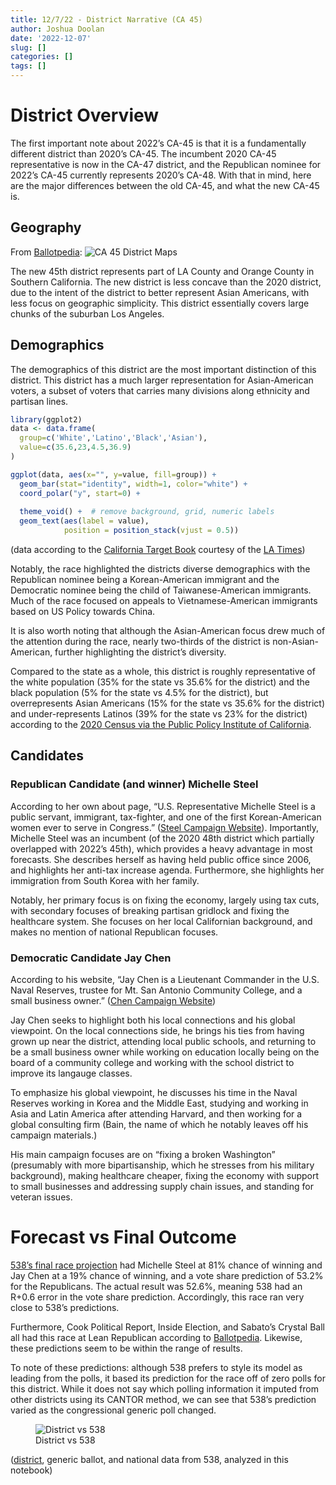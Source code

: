 ```yaml
---
title: 12/7/22 - District Narrative (CA 45)
author: Joshua Doolan
date: '2022-12-07'
slug: []
categories: []
tags: []
---
```


# District Overview
The first important note about 2022's CA-45 is that it is a fundamentally different district than 2020's CA-45. The incumbent 2020 CA-45 representative is now in the CA-47 district, and the Republican nominee for 2022's CA-45 currently represents 2020's CA-48. With that in mind, here are the major differences between the old CA-45, and what the new CA-45 is.

## Geography
From [Ballotpedia](https://ballotpedia.org/California%27s_45th_Congressional_District_election,_2022#District_map): ![CA 45 District Maps](CA 45 District Maps.png)

The new 45th district represents part of LA County and Orange County in Southern California. The new district is less concave than the 2020 district, due to the intent of the district to better represent Asian Americans, with less focus on geographic simplicity. This district essentially covers large chunks of the suburban Los Angeles.

## Demographics
The demographics of this district are the most important distinction of this district. This district has a much larger representation for Asian-American voters, a subset of voters that carries many divisions along ethnicity and partisan lines.

```r
library(ggplot2)
data <- data.frame(
  group=c('White','Latino','Black','Asian'),
  value=c(35.6,23,4.5,36.9)
)

ggplot(data, aes(x="", y=value, fill=group)) +
  geom_bar(stat="identity", width=1, color="white") +
  coord_polar("y", start=0) +
  
  theme_void() +  # remove background, grid, numeric labels
  geom_text(aes(label = value),
            position = position_stack(vjust = 0.5))
```

(data according to the [California Target Book](https://californiatargetbook.com/) courtesy of the [LA Times](https://www.latimes.com/politics/story/2022-10-22/2022-california-midterm-election-guide-district-45-steel-chen))

Notably, the race highlighted the districts diverse demographics with the Republican nominee being a Korean-American immigrant and the Democratic nominee being the child of Taiwanese-American immigrants. Much of the race focused on appeals to Vietnamese-American immigrants based on US Policy towards China.

It is also worth noting that although the Asian-American focus drew much of the attention during the race, nearly two-thirds of the district is non-Asian-American, further highlighting the district's diversity.

Compared to the state as a whole, this district is roughly representative of the white population (35\% for the state vs 35.6\% for the district) and the black population (5\% for the state vs 4.5\% for the district), but overrepresents Asian Americans (15\% for the state vs 35.6\% for the district) and under-represents Latinos (39\% for the state vs 23\% for the district) according to the [2020 Census via the Public Policy Institute of California](https://www.ppic.org/publication/californias-population/#:~:text=No%20race%20or%20ethnic%20group,according%20to%20the%202020%20Census).   

## Candidates
### Republican Candidate (and winner) Michelle Steel
According to her own about page, "U.S. Representative Michelle Steel is a public servant, immigrant, tax-fighter, and one of the first Korean-American women ever to serve in Congress." ([Steel Campaign Website](https://michellesteelca.com/about/)). Importantly, Michelle Steel was an incumbent (of the 2020 48th district which partially overlapped with 2022's 45th), which provides a heavy advantage in most forecasts. She describes herself as having held public office since 2006, and highlights her anti-tax increase agenda. Furthermore, she highlights her immigration from South Korea with her family.

Notably, her primary focus is on fixing the economy, largely using tax cuts, with secondary focuses of breaking partisan gridlock and fixing the healthcare system. She focuses on her local Californian background, and makes no mention of national Republican focuses.

### Democratic Candidate Jay Chen
According to his website, "Jay Chen is a Lieutenant Commander in the U.S. Naval Reserves, trustee for Mt. San Antonio Community College, and a small business owner." ([Chen Campaign Website](https://chenforcongress.com/meet-the-candidate/))

Jay Chen seeks to highlight both his local connections and his global viewpoint. On the local connections side, he brings his ties from having grown up near the district, attending local public schools, and returning to be a small business owner while working on education locally being on the board of a community college and working with the school district to improve its langauge classes.

To emphasize his global viewpoint, he discusses his time in the Naval Reserves working in Korea and the Middle East, studying and working in Asia and Latin America after attending Harvard, and then working for a global consulting firm (Bain, the name of which he notably leaves off his campaign materials.) 

His main campaign focuses are on "fixing a broken Washington" (presumably with more bipartisanship, which he stresses from his military background), making healthcare cheaper, fixing the economy with support to small businesses and addressing supply chain issues, and standing for veteran issues.   

# Forecast vs Final Outcome
[538's final race projection](https://projects.fivethirtyeight.com/2022-election-forecast/house/california/45/) had Michelle Steel at 81\% chance of winning and Jay Chen at a 19\% chance of winning, and a vote share prediction of 53.2\% for the Republicans. The actual result was 52.6\%, meaning 538 had an R+0.6 error in the vote share prediction. Accordingly, this race ran very close to 538's predictions.

Furthermore, Cook Political Report, Inside Election, and Sabato's Crystal Ball all had this race at Lean Republican according to [Ballotpedia](https://ballotpedia.org/California%27s_45th_Congressional_District_election,_2022#General_election_race_ratings). Likewise, these predictions seem to be within the range of results.

To note of these predictions: although 538 prefers to style its model as leading from the polls, it based its prediction for the race off of zero polls for this district. While it does not say which polling information it imputed from other districts using its CANTOR method, we can see that 538's prediction varied as the congressional generic poll changed.

![District vs 538](GOP share.png)

([district](), generic ballot, and national data from 538, analyzed in this notebook)

